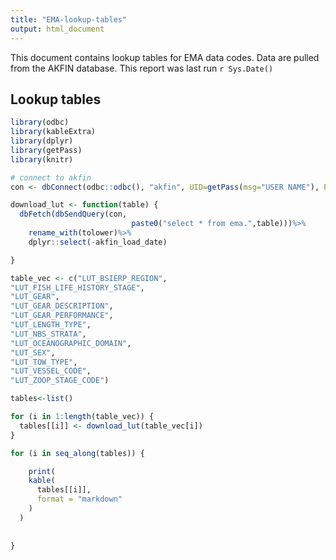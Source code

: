 ```yaml
---
title: "EMA-lookup-tables"
output: html_document
---
```




This document contains lookup tables for EMA data codes. Data are pulled from the AKFIN database. This report was last run `r Sys.Date()`

## Lookup tables

```r
library(odbc)
library(kableExtra)
library(dplyr)
library(getPass)
library(knitr)

# connect to akfin
con <- dbConnect(odbc::odbc(), "akfin", UID=getPass(msg="USER NAME"), PWD=getPass())

download_lut <- function(table) {
  dbFetch(dbSendQuery(con,
                           paste0("select * from ema.",table)))%>%
    rename_with(tolower)%>%
    dplyr::select(-akfin_load_date) 

}

table_vec <- c("LUT_BSIERP_REGION",
"LUT_FISH_LIFE_HISTORY_STAGE",
"LUT_GEAR",
"LUT_GEAR_DESCRIPTION",
"LUT_GEAR_PERFORMANCE",
"LUT_LENGTH_TYPE",
"LUT_NBS_STRATA",
"LUT_OCEANOGRAPHIC_DOMAIN",
"LUT_SEX",
"LUT_TOW_TYPE",
"LUT_VESSEL_CODE",
"LUT_ZOOP_STAGE_CODE")

tables<-list()

for (i in 1:length(table_vec)) {
  tables[[i]] <- download_lut(table_vec[i])
}

```

```r

for (i in seq_along(tables)) {

    print(
    kable(
      tables[[i]],
      format = "markdown"
    )
  )
  
  
}
```

